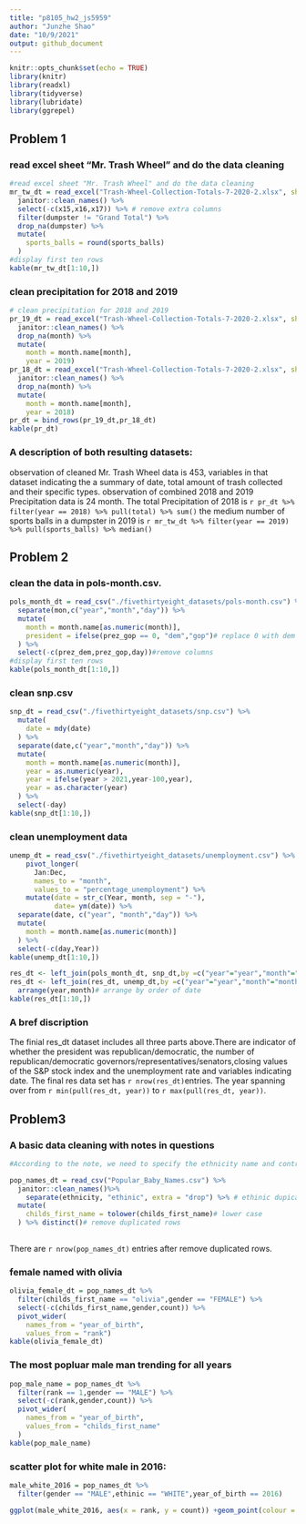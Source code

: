 ```yaml
---
title: "p8105_hw2_js5959"
author: "Junzhe Shao"
date: "10/9/2021"
output: github_document
---
```


```r
knitr::opts_chunk$set(echo = TRUE)
library(knitr)
library(readxl)
library(tidyverse)
library(lubridate)
library(ggrepel)
```


## Problem 1
### read excel sheet "Mr. Trash Wheel" and do the data cleaning
```r
#read excel sheet "Mr. Trash Wheel" and do the data cleaning
mr_tw_dt = read_excel("Trash-Wheel-Collection-Totals-7-2020-2.xlsx", sheet = "Mr. Trash Wheel", skip = 1) %>% 
  janitor::clean_names() %>% 
  select(-c(x15,x16,x17)) %>% # remove extra columns
  filter(dumpster != "Grand Total") %>% 
  drop_na(dumpster) %>% 
  mutate(
    sports_balls = round(sports_balls)
  )
#display first ten rows 
kable(mr_tw_dt[1:10,])
```
### clean precipitation for 2018 and 2019
```r
# clean precipitation for 2018 and 2019
pr_19_dt = read_excel("Trash-Wheel-Collection-Totals-7-2020-2.xlsx", sheet = "2019 Precipitation", skip = 1) %>% 
  janitor::clean_names() %>% 
  drop_na(month) %>% 
  mutate(
    month = month.name[month],
    year = 2019)
pr_18_dt = read_excel("Trash-Wheel-Collection-Totals-7-2020-2.xlsx", sheet = "2018 Precipitation", skip = 1) %>% 
  janitor::clean_names() %>% 
  drop_na(month) %>% 
  mutate(
    month = month.name[month],
    year = 2018)
pr_dt = bind_rows(pr_19_dt,pr_18_dt)
kable(pr_dt)
```
### A description of both resulting datasets:
observation of cleaned Mr. Trash Wheel data is 453, variables in that dataset indicating the a summary of date, total amount of trash collected and their specific types.
observation of combined 2018 and 2019 Precipitation data is 24 month. The total Precipitation of 2018 is `r pr_dt %>% filter(year == 2018) %>% pull(total) %>% sum()`
the medium number of sports balls in a dumpster in 2019 is `r mr_tw_dt %>% filter(year == 2019) %>% pull(sports_balls) %>% median()`

## Problem 2
### clean the data in pols-month.csv.
```r
pols_month_dt = read_csv("./fivethirtyeight_datasets/pols-month.csv") %>% 
  separate(mon,c("year","month","day")) %>% 
  mutate(
    month = month.name[as.numeric(month)],
    president = ifelse(prez_gop == 0, "dem","gop")# replace 0 with dem 
  ) %>% 
  select(-c(prez_dem,prez_gop,day))#remove columns
#display first ten rows
kable(pols_month_dt[1:10,])
```
### clean snp.csv 
```r
snp_dt = read_csv("./fivethirtyeight_datasets/snp.csv") %>% 
  mutate(
    date = mdy(date)
  ) %>% 
  separate(date,c("year","month","day")) %>% 
  mutate(
    month = month.name[as.numeric(month)],
    year = as.numeric(year),
    year = ifelse(year > 2021,year-100,year),
    year = as.character(year)
  ) %>% 
  select(-day)
kable(snp_dt[1:10,])    
```
### clean unemployment data
```r
unemp_dt = read_csv("./fivethirtyeight_datasets/unemployment.csv") %>% 
    pivot_longer(
      Jan:Dec,
      names_to = "month", 
      values_to = "percentage_unemployment") %>% 
    mutate(date = str_c(Year, month, sep = "-"),
           date= ym(date)) %>% 
  separate(date, c("year", "month","day")) %>% 
  mutate(
    month = month.name[as.numeric(month)]
  ) %>% 
  select(-c(day,Year))
kable(unemp_dt[1:10,])
```
```r
res_dt <- left_join(pols_month_dt, snp_dt,by =c("year"="year","month"="month"),na_matches="never")
res_dt <- left_join(res_dt, unemp_dt,by =c("year"="year","month"="month"),na_matches="never") %>% 
  arrange(year,month)# arrange by order of date
kable(res_dt[1:10,])
```
### A bref discription

The finial res_dt dataset includes all three parts above.There are indicator of whether the president was republican/democratic, the number of republican/democratic governors/representatives/senators,closing values of the S&P stock index and the unemployment rate and variables indicating date.  The final res data set has `r nrow(res_dt)`entries. The year spanning over from `r min(pull(res_dt, year))` to `r max(pull(res_dt, year))`.

## Problem3

### A basic data cleaning with notes in questions
```r
#According to the note, we need to specify the ethnicity name and control the case of names.

pop_names_dt = read_csv("Popular_Baby_Names.csv") %>% 
  janitor::clean_names()%>% 
    separate(ethnicity, "ethinic", extra = "drop") %>% # ethinic dupicated remove
  mutate(
    childs_first_name = tolower(childs_first_name)# lower case
  ) %>% distinct()# remove duplicated rows
  
```
There are `r nrow(pop_names_dt)` entries after remove duplicated rows.

### female named with olivia
```r
olivia_female_dt = pop_names_dt %>% 
  filter(childs_first_name == "olivia",gender == "FEMALE") %>% 
  select(-c(childs_first_name,gender,count)) %>% 
  pivot_wider(
    names_from = "year_of_birth",
    values_from = "rank")
kable(olivia_female_dt)
```
### The most popluar male man trending for all years
```r
pop_male_name = pop_names_dt %>% 
  filter(rank == 1,gender == "MALE") %>% 
  select(-c(rank,gender,count)) %>% 
  pivot_wider(
    names_from = "year_of_birth",
    values_from = "childs_first_name"
  )
kable(pop_male_name)
```
### scatter plot for white male in 2016:
```r
male_white_2016 = pop_names_dt %>% 
  filter(gender == "MALE",ethinic == "WHITE",year_of_birth == 2016) 

ggplot(male_white_2016, aes(x = rank, y = count)) +geom_point(colour = "skyblue") +geom_text_repel(label = male_white_2016$childs_first_name)# add not overlapping labels
```



